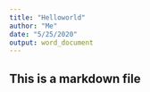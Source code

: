 ```yaml
---
title: "Helloworld"
author: "Me"
date: "5/25/2020"
output: word_document
---
```



## This is a markdown file
